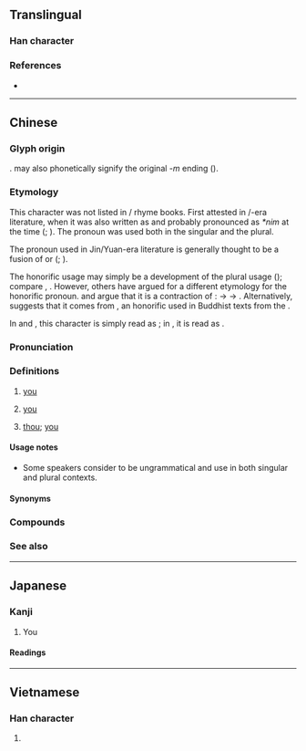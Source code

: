{{character info/new}}
==Translingual==
{{stroke order|stroke=11}}

===Han character===
{{Han char|rn=61|rad=心|as=07|sn=11|four=27339|canj=OFP|ids=⿱你心}}

===References===
* {{Han ref|kx=0388.341|dkj=10712|dj=0721.230|hdz=42301.020|uh=60A8}}

----

==Chinese==
{{zh-forms|alt=恁,儜-honorific}}<!-- 𠑓? -->

===Glyph origin===
{{Han etym}}
{{Han compound|你|t1=you|心|t2=heart|ls=ic}}. {{ltc-l|心}} may also phonetically signify the original ''-m'' ending ({{zh-ref|Yuan et al., 1996}}).

===Etymology===
This character was not listed in {{w|Sui dynasty|Sui}}/{{w|Tang dynasty|Tang}} rhyme books. First attested in {{w|Jin dynasty|Jin}}/{{w|Yuan dynasty|Yuan}}-era literature, when it was also written as {{zh-l|*恁}} and probably pronounced as ''*nim'' at the time ({{zh-ref|Lü, 1940}}; {{zh-ref|Norman, 1988}}). The pronoun was used both in the singular and the plural.

The pronoun used in Jin/Yuan-era literature is generally thought to be a fusion of {{zh-l|你們|you (plural)}} or {{zh-l|你每|you (plural)}} ({{zh-ref|Lü, 1940}}; {{zh-ref|Norman, 1988}}).

The honorific usage may simply be a development of the plural usage ({{zh-ref|Norman, 1988}}); compare {{noncog|en|you}}, {{noncog|fr|vous}}. However, others have argued for a different etymology for the honorific pronoun. {{zh-ref|Wang (1984)}} and {{zh-ref|Lü (1985)}} argue that it is a contraction of {{zh-l|*你老|you (honorific for seniors)}}: {{IPAchar|/ni lau/}} → {{IPAchar|/nil/}} → {{IPAchar|/nin/}}. Alternatively, {{zh-ref|Zhang (2001)}} suggests that it comes from {{ltc-l|仁}}, an honorific used in Buddhist texts from the {{w|Han dynasty}}.

In {{cog|yue|-}} and {{cog|hak|-}}, this character is simply read as {{zh-l|*你}}; in {{cog|zhx-teo|-}}, it is read as {{zh-l|*汝}}.

===Pronunciation===
{{zh-pron
|m=nín
|c=nei5
|c-t=nei4
|h=gd=ni1
|md=nìng
|mn=xm:lín
|mn-t=le2
|w=3nyin
|ma=y
|cat=pron
}}

===Definitions===
{{zh-hanzi}}

# {{lb|zh|polite|honorific}} [[you]] {{q|usually singular, may be plural}}
# {{lb|zh|archaic|or|dialectal}} [[you]] {{q|plural}}
# {{lb|zh|archaic}} [[thou]]; [[you]] {{q|singular}}

====Usage notes====
* {{sense|honorific you}} Some speakers consider {{zh-l|您們}} to be ungrammatical and use {{zh-l|您}} in both singular and plural contexts.

====Synonyms====
{{zh-dial|你}}
{{zh-dial|你們}}

===Compounds===
{{zh-der|您哪|您老|您納}}

===See also===
{{cmn-personal pronouns}}

{{zh-cat|Beginning}}

----

==Japanese==

===Kanji===
{{ja-kanji|grade=|rs=心07}}

# You

====Readings====
{{ja-readings
|goon=に
|kanon=じ
|kun=なんじ-<なんぢ-, しか-り, そ-の, のみ-
}}

----

==Vietnamese==

===Han character===
{{vi-hantu|[[nâm]]|rs=心07}}

# {{rfdef|vi|sort=心07}}